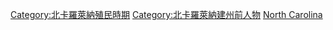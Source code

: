 {{Cat more|北卡羅來納省}}
[[Category:北卡羅萊納殖民時期|Category:北卡羅萊納殖民時期]]
[[Category:北卡羅萊納建州前人物|Category:北卡羅萊納建州前人物]]
[[Category:十三殖民地各殖民地人物|North Carolina]]